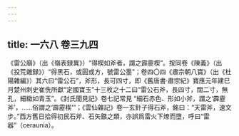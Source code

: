 ```yaml
---
---
---
```

title: 一六八 卷三九四
---




《雷公廟》（出《嶺表録異》）“得楔如斧者，謂之霹靂楔”。按同卷《陳義》（出《投荒雜録》）“得黑石，或圓或方，號雷公墨”；卷四〇四《肅宗朝八寶》（出《杜陽雜編》）其六曰“雷公石”，斧形，長可四寸，即《舊唐書·肅宗紀》寶應元年建巳月楚州刺史崔侁所獻“定國寶玉”十三枚之十二曰“雷公石斧，長四寸，闊二寸，無孔，細緻如青玉”。《封氏聞見記》卷七記常見 “細石赤色、形如小斧，謂之‘霹靂斧’，……俗謂之‘霹靂楔’”；《雲仙雜記》卷一玄針子得石斧，銘曰：“天雷斧，速文步。”西方舊日拾得初民石斧、石矢鏃之類，亦誤爲雷火下燎而墮，呼曰“雷器”（ceraunia）。